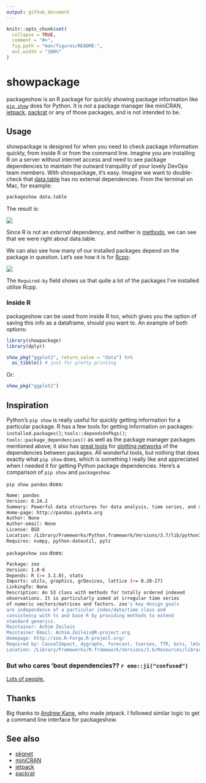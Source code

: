 ```yaml
---
output: github_document
---
```


<!-- README.md is generated from README.Rmd. Please edit that file -->

```r
knitr::opts_chunk$set(
  collapse = TRUE,
  comment = "#>",
  fig.path = "man/figures/README-",
  out.width = "100%"
)
```
# showpackage

<!-- badges: start -->
<!-- badges: end -->

packageshow is an R package for quickly showing package information like [`pip show`](https://pip.pypa.io/en/stable/reference/pip_show/) does for Python. It is _not_ a package manager like miniCRAN, [jetpack](https://github.com/ankane/jetpack), [packrat](https://rstudio.github.io/packrat/) or any of those packages, and is not intended to be. 

## Usage
showpackage is designed for when you need to check package information quickly, from inside R or from the command line. 
Imagine you are installing R on a server without internet access and need to see package dependencies to maintain the outward tranquility of your lovely DevOps team members. With showpackage, it's easy. Imagine we want to double-check that [data.table](https://github.com/Rdatatable/data.table) has no external dependencies. From the terminal on Mac, for example:

```bash
packageshow data.table
```

The result is: 

![](https://i.imgur.com/GbGx5dM.png)

Since R is not an _external_ dependency, and neither is [methods](https://stat.ethz.ch/R-manual/R-devel/library/methods/html/methods-package.html), we can see that we were right about data.table. 

We can also see how many of our installed packages depend on the package in question. Let's see how it is for [Rcpp](https://cran.r-project.org/web/packages/Rcpp/index.html): 

![](https://i.imgur.com/pGI9GOO.png)

The `Required-by` field shows us that quite a lot of the packages I've installed utilise Rcpp. 

### Inside R

packageshow can be used from inside R too, which gives you the option of saving this info as a dataframe, should you want to. An example of both options:  

```r
library(showpackage)
library(dplyr)
```
```r
show_pkg("ggplot2", return_value = "data") %>% 
  as_tibble() # just for pretty printing
```

Or: 
```r
show_pkg("ggplot2")
```


## Inspiration

Python's `pip show` is really useful for quickly getting information for a particular package. R has a few tools for getting information on packages: `installed.packages()`; `tools::dependsOnPkgs()`; `tools::package_dependencies()` as well as the package manager packages mentioned above; it also has [great tools](https://cran.r-project.org/web/packages/pkgnet/vignettes/pkgnet-intro.html) for [plotting networks](https://eranraviv.com/r-tips-and-tricks-package-dependencies/) of the dependencies between packages. All wonderful tools, but nothing that does exactly what `pip show` does, which is something I really like and appreciated when I needed it for getting Python package dependencies. Here's a comparison of `pip show` and `packageshow`:  

`pip show pandas` does:

```bash
Name: pandas
Version: 0.24.2
Summary: Powerful data structures for data analysis, time series, and statistics
Home-page: http://pandas.pydata.org
Author: None
Author-email: None
License: BSD
Location: /Library/Frameworks/Python.framework/Versions/3.7/lib/python3.7/site-packages
Requires: numpy, python-dateutil, pytz
```

`packageshow zoo` does:

```bash
Package: zoo
Version: 1.8-6
Depends: R (>= 3.1.0), stats
Imports: utils, graphics, grDevices, lattice (>= 0.20-27)
LinkingTo: None
Description: An S3 class with methods for totally ordered indexed
observations. It is particularly aimed at irregular time series
of numeric vectors/matrices and factors. zoo's key design goals
are independence of a particular index/date/time class and
consistency with ts and base R by providing methods to extend
standard generics.
Maintainer: Achim Zeileis
Maintainer Email: Achim.Zeileis@R-project.org
Homepage: http://zoo.R-Forge.R-project.org/
Required by: CausalImpact, dygraphs, forecast, tseries, TTR, bsts, lmtest, quantmod, xts
Location: /Library/Frameworks/R.framework/Versions/3.6/Resources/library/zoo
```
### But who cares 'bout dependencies?? `r emo::ji("confused")`

[Lots of people.](http://dirk.eddelbuettel.com/blog/2018/02/28/#017_dependencies)

## Thanks
Big thanks to [Andrew Kane](https://github.com/ankane), who made jetpack. I followed similar logic to get a command line interface for packageshow.  

## See also
- [pkgnet](https://cran.r-project.org/web/packages/pkgnet/vignettes/pkgnet-intro.html)
- [miniCRAN](https://cran.r-project.org/web/packages/miniCRAN/)
- [jetpack](https://cran.r-project.org/web/packages/jetpack/)
- [packrat](https://cran.r-project.org/web/packages/packrat/)